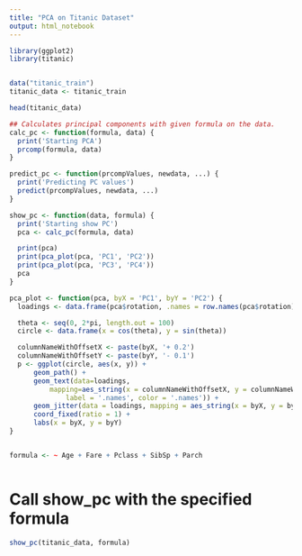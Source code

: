 ```yaml
---
title: "PCA on Titanic Dataset"
output: html_notebook
---
```



```r
library(ggplot2)
library(titanic)  


data("titanic_train")
titanic_data <- titanic_train

head(titanic_data)

## Calculates principal components with given formula on the data.
calc_pc <- function(formula, data) {
  print('Starting PCA')
  prcomp(formula, data)
}


```


``` r
predict_pc <- function(prcompValues, newdata, ...) {
  print('Predicting PC values')
  predict(prcompValues, newdata, ...)
}

```



```r
show_pc <- function(data, formula) {
  print('Starting show PC')
  pca <- calc_pc(formula, data)

  print(pca)
  print(pca_plot(pca, 'PC1', 'PC2'))
  print(pca_plot(pca, 'PC3', 'PC4'))
  pca
}

pca_plot <- function(pca, byX = 'PC1', byY = 'PC2') {
  loadings <- data.frame(pca$rotation, .names = row.names(pca$rotation))

  theta <- seq(0, 2*pi, length.out = 100)
  circle <- data.frame(x = cos(theta), y = sin(theta))

  columnNameWithOffsetX <- paste(byX, '+ 0.2')
  columnNameWithOffsetY <- paste(byY, '- 0.1')
  p <- ggplot(circle, aes(x, y)) +
      geom_path() +
      geom_text(data=loadings,
          mapping=aes_string(x = columnNameWithOffsetX, y = columnNameWithOffsetY,
              label = '.names', color = '.names')) +
      geom_jitter(data = loadings, mapping = aes_string(x = byX, y = byY, color = '.names'), shape = 2) +
      coord_fixed(ratio = 1) +
      labs(x = byX, y = byY)
}


formula <- ~ Age + Fare + Pclass + SibSp + Parch



```


# Call show_pc with the specified formula
```r

show_pc(titanic_data, formula)

```

